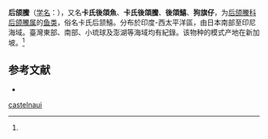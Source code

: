 {{Speciesbox
| name = 后颌鰧
| status = 
| status_system = 
| image = 
| genus = Opistognathus
| species = castelnaui
| authority = (Bleeker, 1859)<ref name='id8006'>{{cite web| url =http://www.bioinfo.cn/db05/BjdwSpecies.php?action=view&id=8006| title =后颌鰧| work =《中国动物物种编目数据库》| publisher =中国科学院微生物研究所| author =中国科学院动物研究所| accessdate =2009-04-16| deadurl =yes| archiveurl =https://web.archive.org/web/20160305074311/http://www.bioinfo.cn/db05/BjdwSpecies.php?action=view&id=8006| archivedate =2016-03-05}}</ref>
}}

'''后颌鰧'''（[[学名|学名]]：{{lang|la|''Opistognathus castelnaui''}}），又名'''卡氏後頜魚'''、'''卡氏後頜鰧'''、'''後頜鱚'''、'''狗旗仔'''，为[[后颌鰧科|后颌鰧科]][[后颌鰧属|后颌鰧属]]的[[鱼类|鱼类]]，俗名卡氏后颔鱚。分布於印度-西太平洋區，由日本南部至印尼海域。臺灣東部、南部、小琉球及澎湖等海域均有紀錄。该物种的模式产地在新加坡。<ref name='id8006'/>

== 参考文献 ==
{{reflist}}
* {{TaiBNET| zh=卡氏後頜魚 | id=382214 | binomial=Opistognathus castelnaui | authority=Bleeker, 1859-60 | var= | accessdate=2013-01-24}}

{{Wikispecies|Opistognathus castelnaui}}
{{Taxonbar|from=Q767267}}

[[Category:后颌鰧属|castelnaui]]


{{鱸形目小作品}}